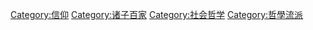 {{Catnav|頁面分類|各種主題的頁面分類|各種主題的歷史|思想史|诸子百家}}
{{Catnav|頁面分類|历史|各種主題的歷史|思想史|诸子百家}}
{{Catnav|頁面分類|社会|生活|文化}}
{{Catnav|頁面分類|社会|文化|哲学|社会哲学}}

{{catmore}}
[[Category:信仰|Category:信仰]]
[[Category:诸子百家|Category:诸子百家]]
[[Category:社会哲学|Category:社会哲学]]
[[Category:哲學流派|Category:哲學流派]]